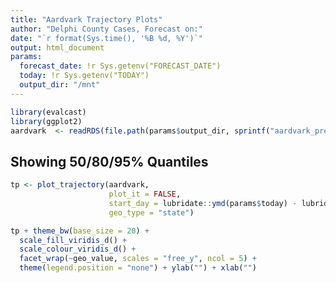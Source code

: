 ```yaml
---
title: "Aardvark Trajectory Plots"
author: "Delphi County Cases, Forecast on:"
date: "`r format(Sys.time(), '%B %d, %Y')`"
output: html_document
params:
  forecast_date: !r Sys.getenv("FORECAST_DATE")
  today: !r Sys.getenv("TODAY")
  output_dir: "/mnt"
---
```


```r
library(evalcast)
library(ggplot2)
aardvark  <- readRDS(file.path(params$output_dir, sprintf("aardvark_predictions_for_%s.RDS", params$forecast_date)))
```

## Showing 50/80/95% Quantiles

```r
tp <- plot_trajectory(aardvark, 
                      plot_it = FALSE, 
                      start_day = lubridate::ymd(params$today) - lubridate::days(x = 90),
                      geo_type = "state")

tp + theme_bw(base_size = 20) + 
  scale_fill_viridis_d() + 
  scale_colour_viridis_d() +
  facet_wrap(~geo_value, scales = "free_y", ncol = 5) +
  theme(legend.position = "none") + ylab("") + xlab("")
```

